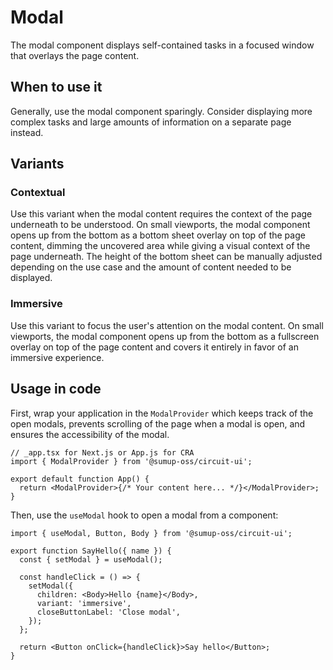 
<Meta of={Stories} />

# Modal

<Status variant="under-review" />

The modal component displays self-contained tasks in a focused window that overlays the page content.

<Story of={Stories.Base} />
<Props />

## When to use it

Generally, use the modal component sparingly. Consider displaying more complex tasks and large amounts of information on a separate page instead.

## Variants

<Story of={Stories.Variants} />

### Contextual

Use this variant when the modal content requires the context of the page underneath to be understood. On small viewports, the modal component opens up from the bottom as a bottom sheet overlay on top of the page content, dimming the uncovered area while giving a visual context of the page underneath. The height of the bottom sheet can be manually adjusted depending on the use case and the amount of content needed to be displayed.

### Immersive

Use this variant to focus the user's attention on the modal content. On small viewports, the modal component opens up from the bottom as a fullscreen overlay on top of the page content and covers it entirely in favor of an immersive experience.

## Usage in code

First, wrap your application in the `ModalProvider` which keeps track of the open modals, prevents scrolling of the page when a modal is open, and ensures the accessibility of the modal.

```tsx
// _app.tsx for Next.js or App.js for CRA
import { ModalProvider } from '@sumup-oss/circuit-ui';

export default function App() {
  return <ModalProvider>{/* Your content here... */}</ModalProvider>;
}
```

Then, use the `useModal` hook to open a modal from a component:

```tsx
import { useModal, Button, Body } from '@sumup-oss/circuit-ui';

export function SayHello({ name }) {
  const { setModal } = useModal();

  const handleClick = () => {
    setModal({
      children: <Body>Hello {name}</Body>,
      variant: 'immersive',
      closeButtonLabel: 'Close modal',
    });
  };

  return <Button onClick={handleClick}>Say hello</Button>;
}
```
